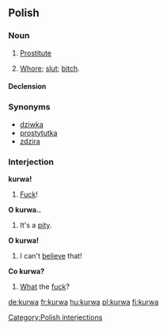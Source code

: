 ==Polish==

===Noun===
{{infl|pl|noun|g=f}}

# [[prostitute|Prostitute]]
# {{context|offensive}} [[whore|Whore]]; [[slut]]; [[bitch]].

====Declension====
{{pl-decl-noun
|kurwa|kurwy
|kurwy|kurew
|kurwie|kurwom
|kurwę|kurwy
|kurwą|kurwami
|kurwie|kurwach
|kurwo|kurwy
}}

===Synonyms===
*[[dziwka]]
*[[prostytutka]]
*[[zdzira]]

===Interjection===
'''kurwa!''' [[Category:Polish interjections]]

# [[fuck|Fuck]]!

<!--These need to be moved to the respective pages-->

'''O kurwa..'''

# It's a [[pity]].

'''O kurwa!'''

# I can't [[believe]] that!

'''Co kurwa?'''

# [[what|What]] the [[fuck]]?

[[de:kurwa]]
[[fr:kurwa]]
[[hu:kurwa]]
[[pl:kurwa]]
[[fi:kurwa]]